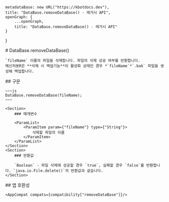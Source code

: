 
    metadataBase: new URL("https://kbotdocs.dev"),
    title: "DataBase.removeDataBase() - 레거시 API",
    openGraph: {
        ...openGraph,
        title: "DataBase.removeDataBase() - 레거시 API"
    }
}

<Section>
    # DataBase.removeDataBase()

    `fileName` 이름의 파일을 삭제합니다. 파일의 삭제 성공 여부를 반환합니다.
    메신저봇R은 **삭제 시 백업기능**이 활성화 상태인 경우 *`fileName`*`.bak` 파일을 생성해 백업합니다.
</Section>
<Section>
    ## 구문

    ~~~js
    DataBase.removeDataBase(fileName);
    ~~~

    <Section>
        ### 매개변수

        <ParamList>
            <ParamItem param={"fileName"} type={"String"}>
                삭제할 파일의 이름
            </ParamItem>
        </ParamList>
    </Section>
    <Section>
        ### 반환값

        `Boolean` - 파일 삭제에 성공할 경우 `true`, 실패할 경우 `false`를 반환합니다. `java.io.File.delete()`의 반환값과 같습니다.
    </Section>
</Section>
<Section>
    ## 앱 호환성

    <AppCompat compats={compatibility["removeDataBase"]}/>
</Section>